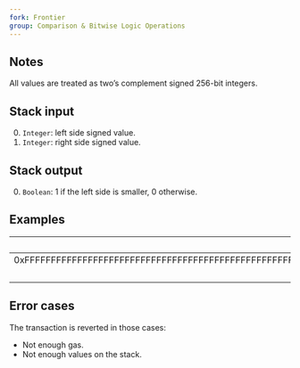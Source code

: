```yaml
---
fork: Frontier
group: Comparison & Bitwise Logic Operations
---
```


## Notes

All values are treated as two’s complement signed 256-bit integers.

## Stack input

0. `Integer`: left side signed value.
1. `Integer`: right side signed value.

## Stack output

0. `Boolean`: 1 if the left side is smaller, 0 otherwise.

## Examples

| Input | Output | * | Input | Output |
|------:|-------:|-|------:|-------:|
| 0xFFFFFFFFFFFFFFFFFFFFFFFFFFFFFFFFFFFFFFFFFFFFFFFFFFFFFFFFFFFFFFFF | 1 | * | 10 | 0 |
| 0 | | * | 10 | |

## Error cases

The transaction is reverted in those cases:
- Not enough gas.
- Not enough values on the stack.

